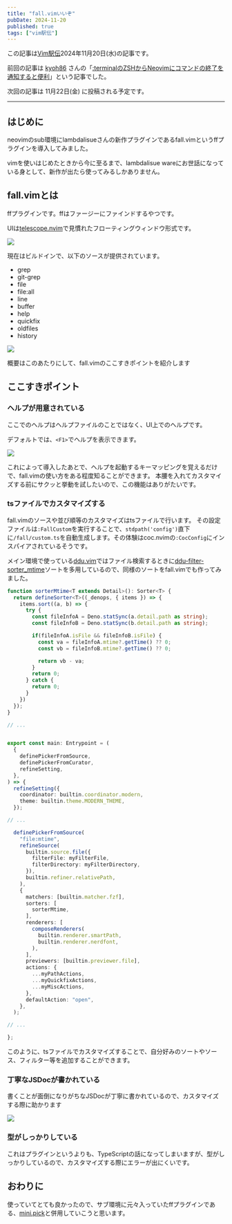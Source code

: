 ```yaml
---
title: "fall.vimいいぞ"
pubDate: 2024-11-20
published: true
tags: ["vim駅伝"]
---
```



この記事は[Vim駅伝](https://vim-jp.org/ekiden/)2024年11月20日(水)の記事です。

前回の記事は [kyoh86](https://github.com/kyoh86) さんの「[:terminalのZSHからNeovimにコマンドの終了を通知すると便利](https://zenn.dev/vim_jp/articles/2d192656cad3e0)」という記事でした。

次回の記事は 11月22日(金) に投稿される予定です。

---

## はじめに

neovimのsub環境にlambdalisueさんの新作プラグインであるfall.vimというffプラグインを導入してみました。

<OG url="https://github.com/vim-fall/fall.vim" />

vimを使いはじめたときから今に至るまで、lambdalisue wareにお世話になっている身として、新作が出たら使ってみるしかありません。

## fall.vimとは

ffプラグインです。ffはファージーにファインドするやつです。

UIは[telescope.nvim](https://github.com/nvim-telescope/telescope.nvim)で見慣れたフローティングウィンドウ形式です。

![](/images/blog/2024-11-20-vim-ekiden/img1.png)

現在はビルドインで、以下のソースが提供されています。

- grep
- git-grep
- file
- file:all
- line
- buffer
- help
- quickfix
- oldfiles
- history

![](/images/blog/2024-11-20-vim-ekiden/img3.png)


概要はこのあたりにして、fall.vimのここすきポイントを紹介します

## ここすきポイント

### ヘルプが用意されている

ここでのヘルプはヘルプファイルのことではなく、UI上でのヘルプです。

デフォルトでは、`<F1>`でヘルプを表示できます。

![](/images/blog/2024-11-20-vim-ekiden/img2.png)

これによって導入したあとで、ヘルプを起動するキーマッピングを覚えるだけで、fall.vimの使い方をある程度知ることができます。
本腰を入れてカスタマイズする前にサクッと挙動を試したいので、この機能はありがたいです。

### tsファイルでカスタマイズする

fall.vimのソースや並び順等のカスタマイズはtsファイルで行います。
その設定ファイルは`:FallCustom`を実行することで、`stdpath('config')`直下に`/fall/custom.ts`を自動生成します。その体験はcoc.nvimの`:CocConfig`にインスパイアされているそうです。

メイン環境で使っている[ddu.vim](https://github.com/Shougo/ddu.vim)ではファイル検索するときに[ddu-filter-sorter_mtime](https://github.com/kuuote/ddu-filter-sorter_mtime)ソートを多用しているので、同様のソートをfall.vimでも作ってみました。

```ts title="fall/custom.ts"
function sorterMtime<T extends Detail>(): Sorter<T> {
  return defineSorter<T>((_denops, { items }) => {
    items.sort((a, b) => {
      try {
        const fileInfoA = Deno.statSync(a.detail.path as string);
        const fileInfoB = Deno.statSync(b.detail.path as string);

        if(fileInfoA.isFile && fileInfoB.isFile) {
          const va = fileInfoA.mtime?.getTime() ?? 0;
          const vb = fileInfoB.mtime?.getTime() ?? 0;

          return vb - va;
        }
        return 0;
      } catch {
        return 0;
      }
    })
  });
}

// ...


export const main: Entrypoint = (
  {
    definePickerFromSource,
    definePickerFromCurator,
    refineSetting,
  },
) => {
  refineSetting({
    coordinator: builtin.coordinator.modern,
    theme: builtin.theme.MODERN_THEME,
  });

// ...

  definePickerFromSource(
    "file:mtime",
    refineSource(
      builtin.source.file({
        filterFile: myFilterFile,
        filterDirectory: myFilterDirectory,
      }),
      builtin.refiner.relativePath,
    ),
    {
      matchers: [builtin.matcher.fzf],
      sorters: [
        sorterMtime,
      ],
      renderers: [
        composeRenderers(
          builtin.renderer.smartPath,
          builtin.renderer.nerdfont,
        ),
      ],
      previewers: [builtin.previewer.file],
      actions: {
        ...myPathActions,
        ...myQuickfixActions,
        ...myMiscActions,
      },
      defaultAction: "open",
    },
  );

// ...

};
```

このように、tsファイルでカスタマイズすることで、自分好みのソートやソース、フィルター等を追加することができます。


### 丁寧なJSDocが書かれている

書くことが面倒になりがちなJSDocが丁寧に書かれているので、カスタマイズする際に助かります

![](/images/blog/2024-11-20-vim-ekiden/Animation1.gif)


### 型がしっかりしている

これはプラグインというよりも、TypeScriptの話になってしまいますが、型がしっかりしているので、カスタマイズする際にエラーが出にくいです。

## おわりに

使っていてとても良かったので、サブ環境に元々入っていたffプラグインである、[mini.pick](https://github.com/echasnovski/mini.pick)と併用していこうと思います。
